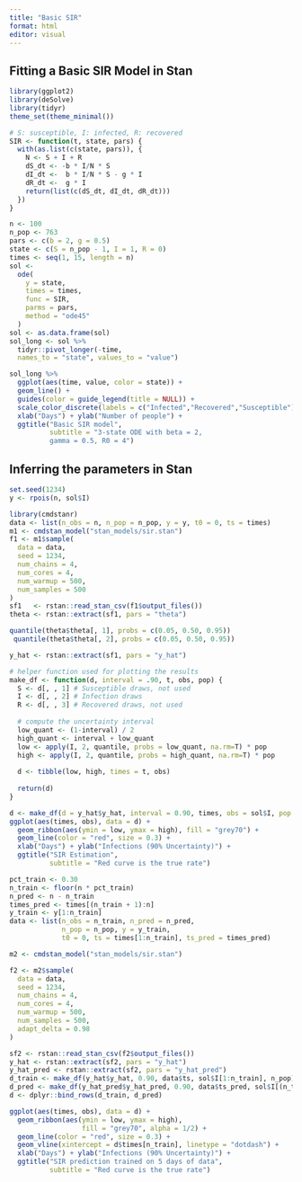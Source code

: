 ```yaml
---
title: "Basic SIR"
format: html
editor: visual
---
```


## Fitting a Basic SIR Model in Stan

```r
library(ggplot2)
library(deSolve)
library(tidyr)
theme_set(theme_minimal())

# S: susceptible, I: infected, R: recovered
SIR <- function(t, state, pars) {
  with(as.list(c(state, pars)), {
    N <- S + I + R
    dS_dt <- -b * I/N * S
    dI_dt <-  b * I/N * S - g * I
    dR_dt <-  g * I
    return(list(c(dS_dt, dI_dt, dR_dt)))
  })
}

n <- 100
n_pop <- 763 
pars <- c(b = 2, g = 0.5)
state <- c(S = n_pop - 1, I = 1, R = 0)
times <- seq(1, 15, length = n)
sol <-
  ode(
    y = state,
    times = times,
    func = SIR,
    parms = pars,
    method = "ode45"
  )
sol <- as.data.frame(sol)
sol_long <- sol %>% 
  tidyr::pivot_longer(-time, 
  names_to = "state", values_to = "value")

sol_long %>%
  ggplot(aes(time, value, color = state)) +
  geom_line() +
  guides(color = guide_legend(title = NULL)) +
  scale_color_discrete(labels = c("Infected","Recovered","Susceptible")) +
  xlab("Days") + ylab("Number of people") +
  ggtitle("Basic SIR model", 
          subtitle = "3-state ODE with beta = 2, 
          gamma = 0.5, R0 = 4")
```

## Inferring the parameters in Stan

```r
set.seed(1234)
y <- rpois(n, sol$I)
```


```r
library(cmdstanr)
data <- list(n_obs = n, n_pop = n_pop, y = y, t0 = 0, ts = times)
m1 <- cmdstan_model("stan_models/sir.stan")
f1 <- m1$sample(
  data = data, 
  seed = 1234,
  num_chains = 4, 
  num_cores = 4,
  num_warmup = 500,
  num_samples = 500
)
sf1   <- rstan::read_stan_csv(f1$output_files())
theta <- rstan::extract(sf1, pars = "theta")
```

```r
quantile(theta$theta[, 1], probs = c(0.05, 0.50, 0.95)) 
 quantile(theta$theta[, 2], probs = c(0.05, 0.50, 0.95))
```

```r
y_hat <- rstan::extract(sf1, pars = "y_hat")

# helper function used for plotting the results
make_df <- function(d, interval = .90, t, obs, pop) {
  S <- d[, , 1] # Susceptible draws, not used
  I <- d[, , 2] # Infection draws
  R <- d[, , 3] # Recovered draws, not used
  
  # compute the uncertainty interval
  low_quant <- (1-interval) / 2
  high_quant <- interval + low_quant
  low <- apply(I, 2, quantile, probs = low_quant, na.rm=T) * pop
  high <- apply(I, 2, quantile, probs = high_quant, na.rm=T) * pop
  
  d <- tibble(low, high, times = t, obs)
  
  return(d)
}

d <- make_df(d = y_hat$y_hat, interval = 0.90, times, obs = sol$I, pop = n_pop)
ggplot(aes(times, obs), data = d) +
  geom_ribbon(aes(ymin = low, ymax = high), fill = "grey70") +
  geom_line(color = "red", size = 0.3) +
  xlab("Days") + ylab("Infections (90% Uncertainty)") +
  ggtitle("SIR Estimation",
          subtitle = "Red curve is the true rate")
```

```r
pct_train <- 0.30
n_train <- floor(n * pct_train)
n_pred <- n - n_train
times_pred <- times[(n_train + 1):n]
y_train <- y[1:n_train]
data <- list(n_obs = n_train, n_pred = n_pred, 
             n_pop = n_pop, y = y_train, 
             t0 = 0, ts = times[1:n_train], ts_pred = times_pred)

m2 <- cmdstan_model("stan_models/sir.stan")

f2 <- m2$sample(
  data = data,
  seed = 1234,
  num_chains = 4, 
  num_cores = 4,
  num_warmup = 500,
  num_samples = 500,
  adapt_delta = 0.98
)

sf2 <- rstan::read_stan_csv(f2$output_files())
y_hat <- rstan::extract(sf2, pars = "y_hat")
y_hat_pred <- rstan::extract(sf2, pars = "y_hat_pred")
d_train <- make_df(y_hat$y_hat, 0.90, data$ts, sol$I[1:n_train], n_pop)
d_pred <- make_df(y_hat_pred$y_hat_pred, 0.90, data$ts_pred, sol$I[(n_train + 1):n], n_pop)
d <- dplyr::bind_rows(d_train, d_pred) 

ggplot(aes(times, obs), data = d) +
  geom_ribbon(aes(ymin = low, ymax = high), 
                  fill = "grey70", alpha = 1/2) +
  geom_line(color = "red", size = 0.3) +
  geom_vline(xintercept = d$times[n_train], linetype = "dotdash") +
  xlab("Days") + ylab("Infections (90% Uncertainty)") +
  ggtitle("SIR prediction trained on 5 days of data",
          subtitle = "Red curve is the true rate")
```